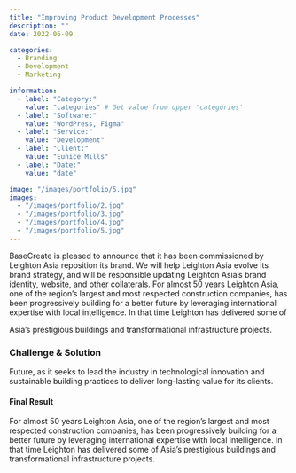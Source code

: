 ```yaml
---
title: "Improving Product Development Processes"
description: ""
date: 2022-06-09

categories:
  - Branding
  - Development
  - Marketing

information:
  - label: "Category:"
    value: "categories" # Get value from upper 'categories'
  - label: "Software:"
    value: "WordPress, Figma"
  - label: "Service:"
    value: "Development"
  - label: "Client:"
    value: "Eunice Mills"
  - label: "Date:"
    value: "date"

image: "/images/portfolio/5.jpg"
images:
  - "/images/portfolio/2.jpg"
  - "/images/portfolio/3.jpg"
  - "/images/portfolio/4.jpg"
  - "/images/portfolio/5.jpg"
---
```


BaseCreate is pleased to announce that it has been commissioned by Leighton Asia reposition its brand. We will help Leighton Asia evolve its brand strategy, and will be responsible updating Leighton Asia’s brand identity, website, and other collaterals.
For almost 50 years Leighton Asia, one of the region’s largest and most respected construction companies, has been progressively building for a better future by leveraging international expertise with local intelligence. In that time Leighton has delivered some of

Asia’s prestigious buildings and transformational infrastructure projects.

### Challenge & Solution

Future, as it seeks to lead the industry in technological innovation and sustainable building practices to deliver long-lasting value for its clients.

#### Final Result

For almost 50 years Leighton Asia, one of the region’s largest and most respected construction companies, has been progressively building for a better future by leveraging international expertise with local intelligence. In that time Leighton has delivered some of Asia’s prestigious buildings and transformational infrastructure projects.
